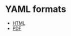 # YAML formats

- [HTML](https://quarto.org/docs/reference/formats/html.html)
- [PDF](https://quarto.org/docs/reference/formats/pdf.html)
